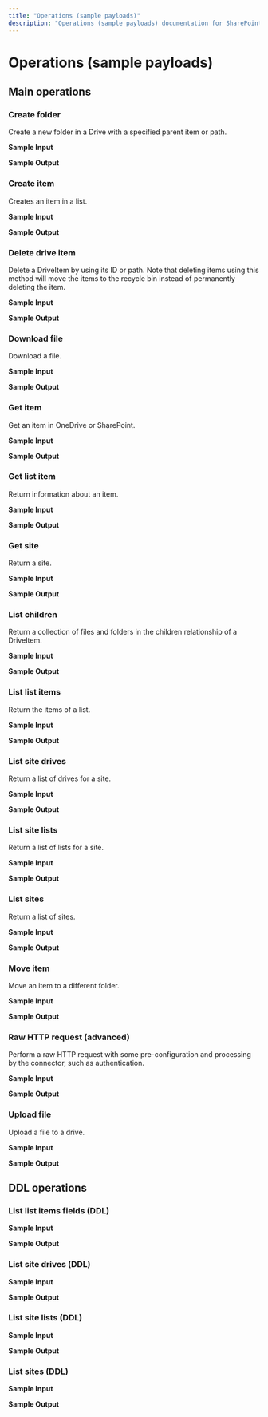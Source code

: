 ```yaml
---
title: "Operations (sample payloads)"
description: "Operations (sample payloads) documentation for SharePoint connector"
---
```


# Operations (sample payloads)

## Main operations

### Create folder

Create a new folder in a Drive with a specified parent item or path.

**Sample Input**

**Sample Output**

### Create item

Creates an item in a list.

**Sample Input**

**Sample Output**

### Delete drive item

Delete a DriveItem by using its ID or path. Note that deleting items using this method will move the items to the recycle bin instead of permanently deleting the item.

**Sample Input**

**Sample Output**

### Download file

Download a file.

**Sample Input**

**Sample Output**

### Get item

Get an item in OneDrive or SharePoint.

**Sample Input**

**Sample Output**

### Get list item

Return information about an item.

**Sample Input**

**Sample Output**

### Get site

Return a site.

**Sample Input**

**Sample Output**

### List children

Return a collection of files and folders in the children relationship of a DriveItem.

**Sample Input**

**Sample Output**

### List list items

Return the items of a list.

**Sample Input**

**Sample Output**

### List site drives

Return a list of drives for a site.

**Sample Input**

**Sample Output**

### List site lists

Return a list of lists for a site.

**Sample Input**

**Sample Output**

### List sites

Return a list of sites.

**Sample Input**

**Sample Output**

### Move item

Move an item to a different folder.

**Sample Input**

**Sample Output**

### Raw HTTP request (advanced)

Perform a raw HTTP request with some pre-configuration and processing by the connector, such as authentication.

**Sample Input**

**Sample Output**

### Upload file

Upload a file to a drive.

**Sample Input**

**Sample Output**

## DDL operations

### List list items fields (DDL)

**Sample Input**

**Sample Output**

### List site drives (DDL)

**Sample Input**

**Sample Output**

### List site lists (DDL)

**Sample Input**

**Sample Output**

### List sites (DDL)

**Sample Input**

**Sample Output**
